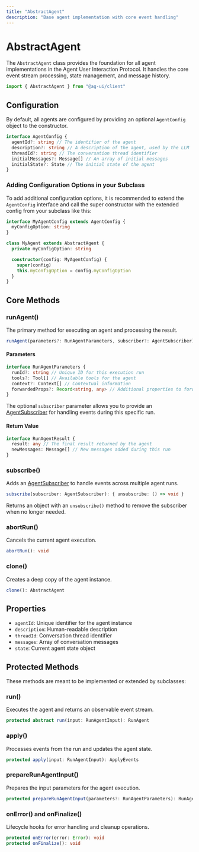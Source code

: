```yaml
---
title: "AbstractAgent"
description: "Base agent implementation with core event handling"
---
```


# AbstractAgent

The `AbstractAgent` class provides the foundation for all agent implementations
in the Agent User Interaction Protocol. It handles the core event stream
processing, state management, and message history.

```typescript
import { AbstractAgent } from "@ag-ui/client"
```

## Configuration

By default, all agents are configured by providing an optional `AgentConfig`
object to the constructor.

```typescript
interface AgentConfig {
  agentId?: string // The identifier of the agent
  description?: string // A description of the agent, used by the LLM
  threadId?: string // The conversation thread identifier
  initialMessages?: Message[] // An array of initial messages
  initialState?: State // The initial state of the agent
}
```

### Adding Configuration Options in your Subclass

To add additional configuration options, it is recommended to extend the
`AgentConfig` interface and call the super constructor with the extended config
from your subclass like this:

```typescript
interface MyAgentConfig extends AgentConfig {
  myConfigOption: string
}

class MyAgent extends AbstractAgent {
  private myConfigOption: string

  constructor(config: MyAgentConfig) {
    super(config)
    this.myConfigOption = config.myConfigOption
  }
}
```

## Core Methods

### runAgent()

The primary method for executing an agent and processing the result.

```typescript
runAgent(parameters?: RunAgentParameters, subscriber?: AgentSubscriber): Promise<RunAgentResult>
```

#### Parameters

```typescript
interface RunAgentParameters {
  runId?: string // Unique ID for this execution run
  tools?: Tool[] // Available tools for the agent
  context?: Context[] // Contextual information
  forwardedProps?: Record<string, any> // Additional properties to forward
}
```

The optional `subscriber` parameter allows you to provide an
[AgentSubscriber](/sdk/js/client/subscriber) for handling events during this
specific run.

#### Return Value

```typescript
interface RunAgentResult {
  result: any // The final result returned by the agent
  newMessages: Message[] // New messages added during this run
}
```

### subscribe()

Adds an [AgentSubscriber](/sdk/js/client/subscriber) to handle events across
multiple agent runs.

```typescript
subscribe(subscriber: AgentSubscriber): { unsubscribe: () => void }
```

Returns an object with an `unsubscribe()` method to remove the subscriber when
no longer needed.

### abortRun()

Cancels the current agent execution.

```typescript
abortRun(): void
```

### clone()

Creates a deep copy of the agent instance.

```typescript
clone(): AbstractAgent
```

## Properties

- `agentId`: Unique identifier for the agent instance
- `description`: Human-readable description
- `threadId`: Conversation thread identifier
- `messages`: Array of conversation messages
- `state`: Current agent state object

## Protected Methods

These methods are meant to be implemented or extended by subclasses:

### run()

Executes the agent and returns an observable event stream.

```typescript
protected abstract run(input: RunAgentInput): RunAgent
```

### apply()

Processes events from the run and updates the agent state.

```typescript
protected apply(input: RunAgentInput): ApplyEvents
```

### prepareRunAgentInput()

Prepares the input parameters for the agent execution.

```typescript
protected prepareRunAgentInput(parameters?: RunAgentParameters): RunAgentInput
```

### onError() and onFinalize()

Lifecycle hooks for error handling and cleanup operations.

```typescript
protected onError(error: Error): void
protected onFinalize(): void
```
